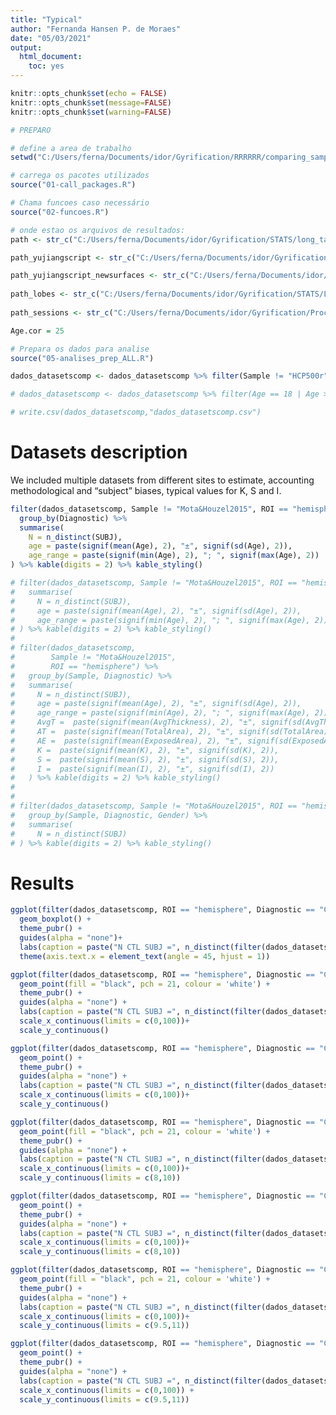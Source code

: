```yaml
---
title: "Typical"
author: "Fernanda Hansen P. de Moraes"
date: "05/03/2021"
output: 
  html_document: 
    toc: yes
---
```


```r
knitr::opts_chunk$set(echo = FALSE)
knitr::opts_chunk$set(message=FALSE)
knitr::opts_chunk$set(warning=FALSE)
```

```r
# PREPARO

# define a area de trabalho
setwd("C:/Users/ferna/Documents/idor/Gyrification/RRRRRR/comparing_samples/") # se no computador

# carrega os pacotes utilizados
source("01-call_packages.R")

# Chama funcoes caso necessário
source("02-funcoes.R")

# onde estao os arquivos de resultados:
path <- str_c("C:/Users/ferna/Documents/idor/Gyrification/STATS/long_tables/")

path_yujiangscript <- str_c("C:/Users/ferna/Documents/idor/Gyrification/STATS/Wang_code_extraction/")

path_yujiangscript_newsurfaces <- str_c("C:/Users/ferna/Documents/idor/Gyrification/STATS/Wang_code_extraction/")
  
path_lobes <- str_c("C:/Users/ferna/Documents/idor/Gyrification/STATS/LobesScaling/")
 
path_sessions <- str_c("C:/Users/ferna/Documents/idor/Gyrification/Processamento_longitudinal/V6/data/")

Age.cor = 25

# Prepara os dados para analise
source("05-analises_prep_ALL.R")

dados_datasetscomp <- dados_datasetscomp %>% filter(Sample != "HCP500r")

# dados_datasetscomp <- dados_datasetscomp %>% filter(Age == 18 | Age > 18)

# write.csv(dados_datasetscomp,"dados_datasetscomp.csv")
```

# Datasets description

We included multiple datasets from different sites to estimate, accounting methodological and "subject" biases, typical values for K, S and I.

```r
filter(dados_datasetscomp, Sample != "Mota&Houzel2015", ROI == "hemisphere") %>%
  group_by(Diagnostic) %>%
  summarise(
    N = n_distinct(SUBJ),
    age = paste(signif(mean(Age), 2), "±", signif(sd(Age), 2)),
    age_range = paste(signif(min(Age), 2), "; ", signif(max(Age), 2))
) %>% kable(digits = 2) %>% kable_styling()

# filter(dados_datasetscomp, Sample != "Mota&Houzel2015", ROI == "hemisphere") %>%
#   summarise(
#     N = n_distinct(SUBJ),
#     age = paste(signif(mean(Age), 2), "±", signif(sd(Age), 2)),
#     age_range = paste(signif(min(Age), 2), "; ", signif(max(Age), 2))
# ) %>% kable(digits = 2) %>% kable_styling()
# 
# filter(dados_datasetscomp,
#        Sample != "Mota&Houzel2015",
#        ROI == "hemisphere") %>%
#   group_by(Sample, Diagnostic) %>%
#   summarise(
#     N = n_distinct(SUBJ),
#     age = paste(signif(mean(Age), 2), "±", signif(sd(Age), 2)),
#     age_range = paste(signif(min(Age), 2), "; ", signif(max(Age), 2)),
#     AvgT =  paste(signif(mean(AvgThickness), 2), "±", signif(sd(AvgThickness), 2)),
#     AT =  paste(signif(mean(TotalArea), 2), "±", signif(sd(TotalArea), 2)),
#     AE =  paste(signif(mean(ExposedArea), 2), "±", signif(sd(ExposedArea), 2)),
#     K =  paste(signif(mean(K), 2), "±", signif(sd(K), 2)),
#     S =  paste(signif(mean(S), 2), "±", signif(sd(S), 2)),
#     I =  paste(signif(mean(I), 2), "±", signif(sd(I), 2))
#   ) %>% kable(digits = 2) %>% kable_styling()
# 
# 
# filter(dados_datasetscomp, Sample != "Mota&Houzel2015", ROI == "hemisphere") %>%
#   group_by(Sample, Diagnostic, Gender) %>%
#   summarise(
#     N = n_distinct(SUBJ)
# ) %>% kable(digits = 2) %>% kable_styling()
```

# Results
```r
ggplot(filter(dados_datasetscomp, ROI == "hemisphere", Diagnostic == "CTL"), aes(y = Age, x = reorder(Sample, Age)), color = "black")+
  geom_boxplot() +
  theme_pubr() + 
  guides(alpha = "none")+ 
  labs(caption = paste("N CTL SUBJ =", n_distinct(filter(dados_datasetscomp, ROI == "hemisphere", Diagnostic == "CTL")$SUBJ))) +
  theme(axis.text.x = element_text(angle = 45, hjust = 1)) 

ggplot(filter(dados_datasetscomp, ROI == "hemisphere", Diagnostic == "CTL"), aes(x = Age, y = K, alpha = 0.3), color = "black")+
  geom_point(fill = "black", pch = 21, colour = 'white') +
  theme_pubr() + 
  guides(alpha = "none") +
  labs(caption = paste("N CTL SUBJ =", n_distinct(filter(dados_datasetscomp, ROI == "hemisphere", Diagnostic == "CTL")$SUBJ))) +
  scale_x_continuous(limits = c(0,100))+
  scale_y_continuous()

ggplot(filter(dados_datasetscomp, ROI == "hemisphere", Diagnostic == "CTL"), aes(x = Age, y = K, alpha = 0.3, color = Sample))+
  geom_point() +
  theme_pubr() + 
  guides(alpha = "none") +
  labs(caption = paste("N CTL SUBJ =", n_distinct(filter(dados_datasetscomp, ROI == "hemisphere", Diagnostic == "CTL")$SUBJ))) +
  scale_x_continuous(limits = c(0,100))+
  scale_y_continuous()

ggplot(filter(dados_datasetscomp, ROI == "hemisphere", Diagnostic == "CTL"), aes(x = Age, y = S, alpha = 0.3), color = "black")+
  geom_point(fill = "black", pch = 21, colour = 'white') +
  theme_pubr() + 
  guides(alpha = "none") +
  labs(caption = paste("N CTL SUBJ =", n_distinct(filter(dados_datasetscomp, ROI == "hemisphere", Diagnostic == "CTL")$SUBJ))) +
  scale_x_continuous(limits = c(0,100))+
  scale_y_continuous(limits = c(8,10))

ggplot(filter(dados_datasetscomp, ROI == "hemisphere", Diagnostic == "CTL"), aes(x = Age, y = S, alpha = 0.3, color = Sample))+
  geom_point() +
  theme_pubr() + 
  guides(alpha = "none") +
  labs(caption = paste("N CTL SUBJ =", n_distinct(filter(dados_datasetscomp, ROI == "hemisphere", Diagnostic == "CTL")$SUBJ))) +
  scale_x_continuous(limits = c(0,100))+
  scale_y_continuous(limits = c(8,10))

ggplot(filter(dados_datasetscomp, ROI == "hemisphere", Diagnostic == "CTL"), aes(x = Age, y = I, alpha = 0.3), color = "black")+
  geom_point(fill = "black", pch = 21, colour = 'white') +
  theme_pubr() + 
  guides(alpha = "none") +
  labs(caption = paste("N CTL SUBJ =", n_distinct(filter(dados_datasetscomp, ROI == "hemisphere", Diagnostic == "CTL")$SUBJ))) +
  scale_x_continuous(limits = c(0,100))+
  scale_y_continuous(limits = c(9.5,11))

ggplot(filter(dados_datasetscomp, ROI == "hemisphere", Diagnostic == "CTL"), aes(x = Age, y = I, alpha = 0.3, color = Sample))+
  geom_point() +
  theme_pubr() + 
  guides(alpha = "none") +
  labs(caption = paste("N CTL SUBJ =", n_distinct(filter(dados_datasetscomp, ROI == "hemisphere", Diagnostic == "CTL")$SUBJ))) +
  scale_x_continuous(limits = c(0,100)) +
  scale_y_continuous(limits = c(9.5,11))
```
